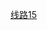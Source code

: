 {{鐵道路線 | lua=1
 | 模板名稱 = 北京地铁15号线
 | 名稱 = [[北京地铁15号线]]
 | 代表色 = {{北京地铁颜色|15}}
 | 背景顏色 = #FFFFFF
 | Logo = 
 | 铁道系统 = 北京地铁
 | 車站列表 = 清华东路西口 ~ 六道口 ~ 北沙滩 ~ 奥林匹克公园 ~ 安立路 ~ 大屯路东 ~ 关庄 ~ 望京西 ~ 望京 ~ 望京东 ~ 崔各庄 ~ 马泉营 ~ 孙河 ~ 国展 ~ 花梨坎 ~ 后沙峪 ~ 南法信 ~ 石门 ~ 顺义 ~ 俸伯
}}<noinclude>
[[Category:北京地鐵模板|线路15]]
</noinclude>